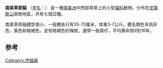 {{Speciesbox
| name = 南美草原貓
| image = Lydekker - Colocolo.JPG
| status = NT
| trend = down
| status_system = iucn3.1
| status_ref = <ref name=iucn>{{IUCN2006|assessors=Cat Specialist Group|year=2002|id=15309|title=Oncifelis colocolo|downloaded=11 May 2006}} Database entry includes justification for why this species is near threatened</ref>
| genus = Leopardus
| species = colocola
| authority = (<span style="font-variant: small-caps;">[[Juan_Ignacio_Molina|Molina]]</span>, 1782)
| synonyms = ''Oncifelis colocola''
| subdivision= *''L. c. colocola'' (Molina, 1782)
*[[潘帕斯猫|潘帕斯猫]] ''L. c. pajeros'' (Desmarest, 1816)
*[[潘塔纳尔猫|潘塔纳尔猫]] ''L. c. braccatus'' (Cope, 1889)
*''L. c. garleppi'' (Matschie, 1912)
*''L. c. budini'' (Pocock, 1941)
*''L. c. munoai'' (Ximénez, 1961)
*''L. c. wolffsohni'' (Garcia-Perea, 1994)
}}
'''南美草原貓''' （[[学名|学名]]：''{{lang|la|Leopardus colocola}}''） 是一種[[南美洲|南美洲]]中西部草原上的小型[[猫科|貓科]]動物，分布在[[安第斯山|安第斯山]]兩側地區，共有七個亞種。

南美草原貓體型很小，一般體長只有55-70厘米，体重3-7公斤。體毛顏色多爲灰色，黃色和暗褐色，並有暗褐色的條紋。通常一胎兩仔，平均壽命爲9到16年。

== 参考 ==
{{Commons+cat|Leopardus_colocolo|南美草原貓|Leopardus_colocolo}}
{{Wikispecies|Leopardus_colocolo}}
{{reflist}}
{{Taxonbar}}

[[Category:虎貓屬|Category:虎貓屬]]